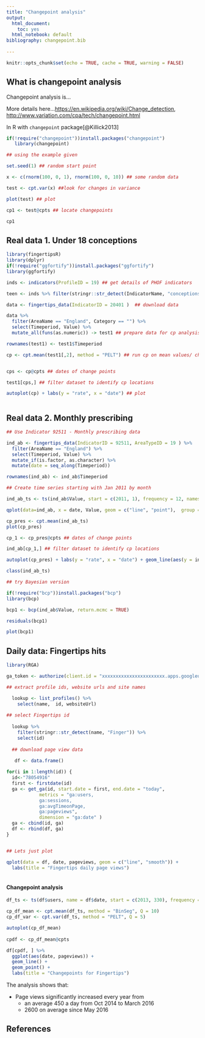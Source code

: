 ```yaml
---
title: "Changepoint analysis"
output:
  html_document: 
    toc: yes
  html_notebook: default
bibliography: changepoint.bib  
  
---
```

```r
knitr::opts_chunk$set(echo = TRUE, cache = TRUE, warning = FALSE)
```

## What is changepoint analysis

Changepoint analysis is...

More details here...<https://en.wikipedia.org/wiki/Change_detection>, <http://www.variation.com/cpa/tech/changepoint.html>

In R with `changepoint` package[@Killick2013]

```r
if(!require("changepoint"))install.packages("changepoint")
   library(changepoint)

## using the example given

set.seed(1) ## random start point

x <- c(rnorm(100, 0, 1), rnorm(100, 0, 10)) ## some random data

test <- cpt.var(x) ##look for changes in variance

plot(test) ## plot

cp1 <- test@cpts ## locate changepoints

cp1

```

## Real data 1. Under 18 conceptions

```r
library(fingertipsR)
library(dplyr)
if(!require("ggfortify"))install.packages("ggfortify")
library(ggfortify)

inds <- indicators(ProfileID = 19) ## get details of PHOF indicators

teen <- inds %>% filter(stringr::str_detect(IndicatorName, "conceptions")) ## identify the ID for conceptions data

data <- fingertips_data(IndicatorID = 20401 )  ## download data

data %>%
  filter(AreaName == "England", Category == "") %>%
  select(Timeperiod, Value) %>%
  mutate_all(funs(as.numeric)) -> test1 ## prepare data for cp analysis

rownames(test1) <- test1$Timeperiod

cp <- cpt.mean(test1[,2], method = "PELT") ## run cp on mean values/ choose PELT method


cps <- cp@cpts ## dates of change points

test1[cps,] ## filter dataset to identify cp locations

autoplot(cp) + labs(y = "rate", x = "date") ## plot



```

## Real data 2. Monthly prescribing

```r


## Use Indicator 92511 - Monthly prescribing data

ind_ab <- fingertips_data(IndicatorID = 92511, AreaTypeID = 19 ) %>%
  filter(AreaName == "England") %>%
  select(Timeperiod, Value) %>%
  mutate_if(is.factor, as.character) %>%
  mutate(date = seq_along(Timeperiod))

rownames(ind_ab) <- ind_ab$Timeperiod

## Create time series starting with Jan 2011 by month

ind_ab_ts <- ts(ind_ab$Value, start = c(2011, 1), frequency = 12, names = ind_ab$Timeperiod)

qplot(data=ind_ab, x = date, Value, geom = c("line", "point"),  group = 1) + theme(axis.text.x = element_text(angle = 45, hjust = 1))

cp_pres <- cpt.mean(ind_ab_ts)
plot(cp_pres)

cp_1 <- cp_pres@cpts ## dates of change points

ind_ab[cp_1,] ## filter dataset to identify cp locations

autoplot(cp_pres) + labs(y = "rate", x = "date") + geom_line(aes(y = ind_ab$Value)) ## plot

class(ind_ab_ts)

```

```r
## try Bayesian version

if(!require("bcp"))install.packages("bcp")
library(bcp)

bcp1 <- bcp(ind_ab$Value, return.mcmc = TRUE)

residuals(bcp1)

plot(bcp1)

```

## Daily data: Fingertips hits

```r
library(RGA)

ga_token <- authorize(client.id = "xxxxxxxxxxxxxxxxxxxxxxx.apps.googleusercontent.com", client.secret = "xxxxxxxxxxxxxxxx", cache = TRUE)

## extract profile ids, website urls and site names

  lookup <- list_profiles() %>%
    select(name,  id, websiteUrl)
  
## select Fingertips id
  
  lookup %>%
    filter(stringr::str_detect(name, "Finger")) %>%
    select(id)
  
  ## download page view data
  
   df <- data.frame()

for(i in 1:length(id)) {
  id<-"78054916"
  first <- firstdate(id)
  ga <- get_ga(id, start.date = first, end.date = "today",
            metrics = "ga:users,
            ga:sessions,
            ga:avgTimeonPage,
            ga:pageviews",
            dimension = "ga:date" )
  ga <- cbind(id, ga)
  df <- rbind(df, ga)
}


## Lets just plot

qplot(data = df, date, pageviews, geom = c("line", "smooth")) + 
  labs(title = "Fingertips daily page views")
   
```

#### Changepoint analysis

```r
df_ts <- ts(df$users, name = df$date, start = c(2013, 330), frequency = 365.25)

cp_df_mean <- cpt.mean(df_ts, method = "BinSeg", Q = 10)
cp_df_var <- cpt.var(df_ts, method = "PELT", Q = 5)

autoplot(cp_df_mean)
 
cpdf <- cp_df_mean@cpts

df[cpdf, ] %>%
  ggplot(aes(date, pageviews)) +
  geom_line() +
  geom_point() +
  labs(title = "Changepoints for Fingertips")

```

The analysis shows that:

* Page views significantly increased every year from 
  + an average 450 a day from Oct 2014 to March 2016
  + 2600 on average since May 2016



## References

